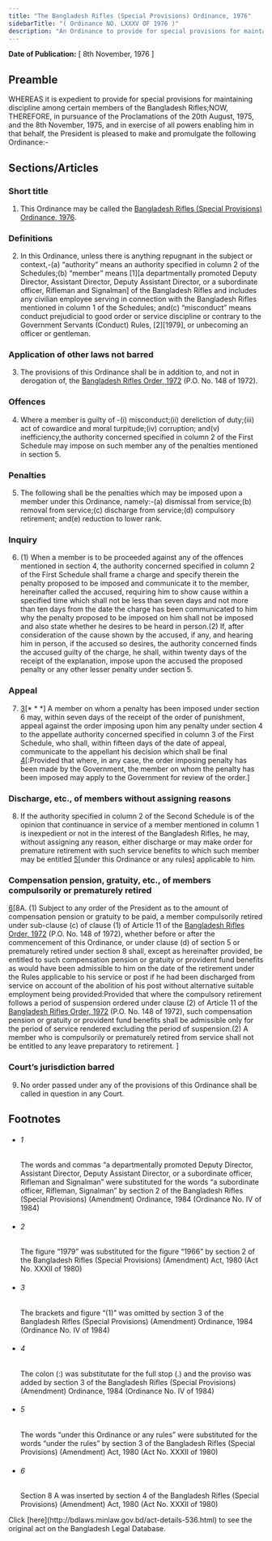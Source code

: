 ```yaml
---
title: "The Bangladesh Rifles (Special Provisions) Ordinance, 1976"
sidebarTitle: "( Ordinance NO. LXXXV OF 1976 )"
description: "An Ordinance to provide for special provisions for maintaining discipline among certain members of the Bangladesh Rifles."
---
```


**Date of Publication:** [ 8th November, 1976 ]

## Preamble

WHEREAS it is expedient to provide for special provisions for maintaining discipline among certain members of the Bangladesh Rifles;NOW, THEREFORE, in pursuance of the Proclamations of the 20th August, 1975, and the 8th November, 1975, and in exercise of all powers enabling him in that behalf, the President is pleased to make and promulgate the following Ordinance:-

## Sections/Articles

### Short title

1. This Ordinance may be called the [Bangladesh Rifles (Special Provisions) Ordinance, 1976](/laws/act-536 "Bangladesh Rifles (Special Provisions) Ordinance, 1976").

### Definitions

2. In this Ordinance, unless there is anything repugnant in the subject or context,-(a) “authority” means an authority specified in column 2 of the Schedules;(b) “member” means [1][a departmentally promoted Deputy Director, Assistant Director, Deputy Assistant Director, or a subordinate officer, Rifleman and Signalman] of the Bangladesh Rifles and includes any civilian employee serving in connection with the Bangladesh Rifles mentioned in column 1 of the Schedules; and(c) “misconduct” means conduct prejudicial to good order or service discipline or contrary to the Government Servants (Conduct) Rules, [2][1979], or unbecoming an officer or gentleman.

### Application of other laws not barred

3. The provisions of this Ordinance shall be in addition to, and not in derogation of, the [Bangladesh Rifles Order, 1972](/laws/act-422 "Bangladesh Rifles Order, 1972 ") (P.O. No. 148 of 1972).

### Offences

4. Where a member is guilty of -(i) misconduct;(ii) dereliction of duty;(iii) act of cowardice and moral turpitude;(iv) corruption; and(v) inefficiency,the authority concerned specified in column 2 of the First Schedule may impose on such member any of the penalties mentioned in section 5.

### Penalties

5. The following shall be the penalties which may be imposed upon a member under this Ordinance, namely:-(a) dismissal from service;(b) removal from service;(c) discharge from service;(d) compulsory retirement; and(e) reduction to lower rank.

### Inquiry

6. (1) When a member is to be proceeded against any of the offences mentioned in section 4, the authority concerned specified in column 2 of the First Schedule shall frame a charge and specify therein the penalty proposed to be imposed and communicate it to the member, hereinafter called the accused, requiring him to show cause within a specified time which shall not be less than seven days and not more than ten days from the date the charge has been communicated to him why the penalty proposed to be imposed on him shall not be imposed and also state whether he desires to be heard in person.(2) If, after consideration of the cause shown by the accused, if any, and hearing him in person, if the accused so desires, the authority concerned finds the accused guilty of the charge, he shall, within twenty days of the receipt of the explanation, impose upon the accused the proposed penalty or any other lesser penalty under section 5.

### Appeal

7. [3](1)[\* \* \*] A member on whom a penalty has been imposed under section 6 may, within seven days of the receipt of the order of punishment, appeal against the order imposing upon him any penalty under section 4 to the appellate authority concerned specified in column 3 of the First Schedule, who shall, within fifteen days of the date of appeal, communicate to the appellant his decision which shall be final [4](2)[:Provided that where, in any case, the order imposing penalty has been made by the Government, the member on whom the penalty has been imposed may apply to the Government for review of the order.]

### Discharge, etc., of members without assigning reasons

8. If the authority specified in column 2 of the Second Schedule is of the opinion that continuance in service of a member mentioned in column 1 is inexpedient or not in the interest of the Bangladesh Rifles, he may, without assigning any reason, either discharge or may make order for premature retirement with such service benefits to which such member may be entitled [5](1)[under this Ordinance or any rules] applicable to him.

### Compensation pension, gratuity, etc., of members compulsorily or prematurely retired

[6](1)[8A. (1) Subject to any order of the President as to the amount of compensation pension or gratuity to be paid, a member compulsorily retired under sub-clause (c) of clause (1) of Article 11 of the [Bangladesh Rifles Order, 1972](/laws/act-422 "Bangladesh Rifles Order, 1972 ") (P.O. No. 148 of 1972), whether before or after the commencement of this Ordinance, or under clause (d) of section 5 or prematurely retired under section 8 shall, except as hereinafter provided, be entitled to such compensation pension or gratuity or provident fund benefits as would have been admissible to him on the date of the retirement under the Rules applicable to his service or post if he had been discharged from service on account of the abolition of his post without alternative suitable employment being provided:Provided that where the compulsory retirement follows a period of suspension ordered under clause (2) of Article 11 of the [Bangladesh Rifles Order, 1972](/laws/act-422 "Bangladesh Rifles Order, 1972 ") (P.O. No. 148 of 1972), such compensation pension or gratuity or provident fund benefits shall be admissible only for the period of service rendered excluding the period of suspension.(2) A member who is compulsorily or prematurely retired from service shall not be entitled to any leave preparatory to retirement. ]

### Court’s jurisdiction barred

9. No order passed under any of the provisions of this Ordinance shall be called in question in any Court.

## Footnotes

- ###### 1

  The words and commas “a departmentally promoted Deputy Director, Assistant Director, Deputy Assistant Director, or a subordinate officer, Rifleman and Signalman” were substituted for the words “a subordinate officer, Rifleman, Signalman” by section 2 of the Bangladesh Rifles (Special Provisions) (Amendment) Ordinance, 1984 (Ordinance No. IV of 1984)

- ###### 2

  The figure “1979” was substituted for the figure “1966” by section 2 of the Bangladesh Rifles (Special Provisions) (Amendment) Act, 1980 (Act No. XXXII of 1980)

- ###### 3

  The brackets and figure “(1)” was omitted by section 3 of the Bangladesh Rifles (Special Provisions) (Amendment) Ordinance, 1984 (Ordinance No. IV of 1984)

- ###### 4

  The colon (:) was substitutate for the full stop (.) and the proviso was added by section 3 of the Bangladesh Rifles (Special Provisions) (Amendment) Ordinance, 1984 (Ordinance No. IV of 1984)

- ###### 5

  The words “under this Ordinance or any rules” were substituted for the words “under the rules” by section 3 of the Bangladesh Rifles (Special Provisions) (Amendment) Act, 1980 (Act No. XXXII of 1980)

- ###### 6

  Section 8 A was inserted by section 4 of the Bangladesh Rifles (Special Provisions) (Amendment) Act, 1980 (Act No. XXXII of 1980)

<Note>
  Click [here](http://bdlaws.minlaw.gov.bd/act-details-536.html) to see the original act on the Bangladesh Legal Database.
</Note>
